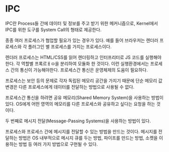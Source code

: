 # IPC

IPC란 Process들 간에 데이터 및 정보를 주고 받기 위한 메커니즘으로,
Kernel에서 IPC를 위한 도구를 System Call의 형태로 제공한다.

종종 여러 프로세스가 협업할 필요가 있는 경우가 있다. 예를 들어 브라우저는
렌더러 프로세스와 각 플러그인 별 프로세스를 가지는 프로세스이다.

렌더러 프로세스는 HTML/CSS를 읽어 렌더링하고 인터프리터로 JS 코드를 실행해야 한다.
각 역할별 프록르ㅐㅁ을 분리하여 모듈화 한 것이다. 이런 실행환경에서는 프로세스 간의 통신이
가능해야한다. 프로세스간 통신은 운영체제의 도움이 필요하다.

프로세스는 보안 등의 문제로 각자 독립된 메모리 공간을 가지기 때문에 단순 메모리 값 변경은
다른 프로세스에게 데이터를 전달하는 방법으로 사용될 수 없다.

프로세스간 통신을 하려면 공유 메모리(Shared Memory System)을 사용하는 방법이있다.
OS에게 어떤 영역의 메모리를 다른 프로세스와 공유하고 싶다는 요청을 하는 것이다.

두 번째로 메시지 전달(Message-Passing Systems)을 사용하는 방법이 있다.

프로세스와 프로세스 간에 메시지를 전달할 수 있는 방법을 만드는 것이다.
메시지를 전달하는 방법은 OS 내부적으로 메시지 큐를 두는 방법, 파이프를 만드는 방법,
소켓을 이용하는 방법 등 여러 가지 방법으로 구현될 수 있다.
